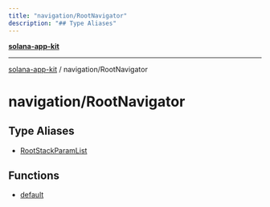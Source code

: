 ```yaml
---
title: "navigation/RootNavigator"
description: "## Type Aliases"
---
```


[**solana-app-kit**](../../README.mdx)

***

[solana-app-kit](../../README.mdx) / navigation/RootNavigator

# navigation/RootNavigator

## Type Aliases

- [RootStackParamList](type-aliases/RootStackParamList.mdx)

## Functions

- [default](functions/default.mdx)
